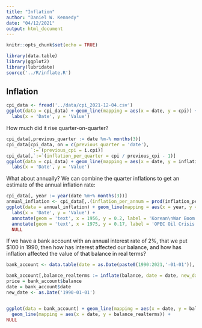 ```yaml
---
title: "Inflation"
author: "Daniel W. Kennedy"
date: "04/12/2021"
output: html_document
---
```


```r
knitr::opts_chunk$set(echo = TRUE)
```

```r
library(data.table)
library(ggplot2)
library(lubridate)
source('../R/inflate.R')
```

## Inflation

```r
cpi_data <- fread('../data/cpi_2021-12-04.csv')
ggplot(data = cpi_data) + geom_line(mapping = aes(x = date, y = cpi)) +
  labs(x = 'Date', y = 'Value')
```

How much did it rise quarter-on-quarter?

```r
cpi_data[,previous_quarter := date %m-% months(3)]
cpi_data[cpi_data, on = c(previous_quarter = 'date'),
         `:=`(previous_cpi = i.cpi)]
cpi_data[,`:=`(inflation_per_quarter = cpi / previous_cpi - 1)]
ggplot(data = cpi_data) + geom_line(mapping = aes(x = date, y = inflation_per_quarter)) +
  labs(x = 'Date', y = 'Value')
```

What about annually? We can combine the quarter inflations to get an estimate of the annual inflation rate:

```r
cpi_data[, year := year(date %m+% months(3))]
annual_inflation <- cpi_data[,.(inflation_per_annum = prod(inflation_per_quarter + 1) -1),.(year)]
ggplot(data = annual_inflation) + geom_line(mapping = aes(x = year, y = inflation_per_annum)) +
  labs(x = 'Date', y = 'Value') + 
  annotate(geom = 'text', x = 1956, y = 0.2, label = 'Korean\nWar Boom') +
  annotate(geom = 'text', x = 1975, y = 0.17, label = 'OPEC Oil Crisis') +
  NULL
```

If we have a bank account with an annual interest rate of 2%, that we put $100 in 1990, then how has interest affected our balance, and how has inflation affected the value of that balance in real terms?

```r
bank_account <- data.table(date = as.Date(paste0(1990:2021,'-01-01')), balance = 100 * 1.02^(0:31))

bank_account[,balance_realterms := inflate(balance, date = date, new_date = as.Date('1990-01-01'), cpi_table = cpi_data)]
price = bank_account$balance
date = bank_account$date
new_date <- as.Date('1990-01-01')


ggplot(data = bank_account) + geom_line(mapping = aes(x = date, y = balance)) +
  geom_line(mapping = aes(x = date, y = balance_realterms)) +
NULL  
```
